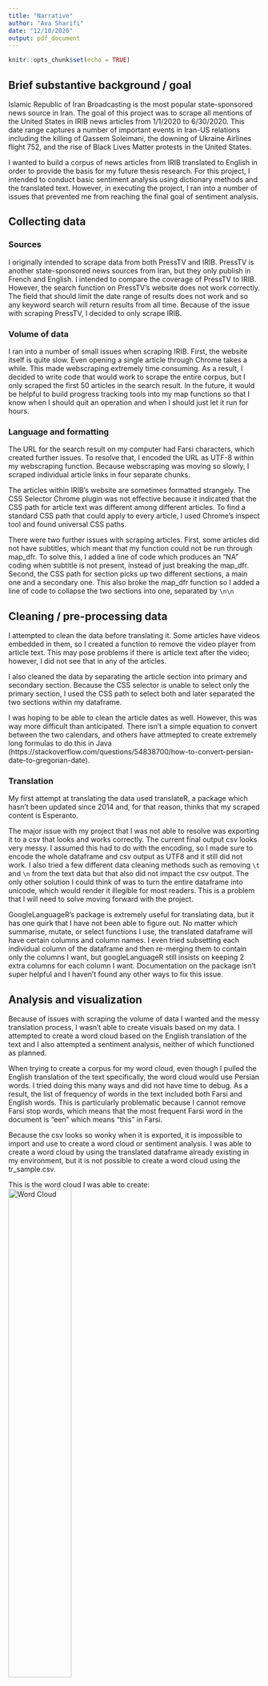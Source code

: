 ```yaml
---
title: "Narrative"
author: "Ava Sharifi"
date: "12/10/2020"
output: pdf_document
---
```


```r
knitr::opts_chunk$set(echo = TRUE)
```

## Brief substantive background / goal
Islamic Republic of Iran Broadcasting is the most popular state-sponsored news source in Iran. The goal of this project was to scrape all mentions of the United States in IRIB news articles from 1/1/2020 to 6/30/2020. This date range captures a number of important events in Iran-US relations including the killing of Qassem Soleimani, the downing of Ukraine Airlines flight 752, and the rise of Black Lives Matter protests in the United States. 

I wanted to build a corpus of news articles from IRIB translated to English in order to provide the basis for my future thesis research. For this project, I intended to conduct basic sentiment analysis using dictionary methods and the translated text. However, in executing the project, I ran into a number of issues that prevented me from reaching the final goal of sentiment analysis. 
 
## Collecting data

### Sources
I originally intended to scrape data from both PressTV and IRIB. PressTV is another state-sponsored news sources from Iran, but they only publish in French and English. I intended to compare the coverage of PressTV to IRIB. However, the search function on PressTV's website does not work correctly. The field that should limit the date range of results does not work and so any keyword search will return results from all time. Because of the issue with scraping PressTV, I decided to only scrape IRIB. 

### Volume of data
I ran into a number of small issues when scraping IRIB. First, the website itself is quite slow. Even opening a single article through Chrome takes a while. This made webscraping extremely time consuming. As a result, I decided to write code that would work to scrape the entire corpus, but I only scraped the first 50 articles in the search result. In the future, it would be helpful to build progress tracking tools into my map functions so that I know when I should quit an operation and when I should just let it run for hours. 

### Language and formatting
The URL for the search result on my computer had Farsi characters, which created further issues. To resolve that, I encoded the URL as UTF-8 within my webscraping function. Because webscraping was moving so slowly, I scraped individual article links in four separate chunks. 

The articles within IRIB's website are sometimes formatted strangely. The CSS Selector Chrome plugin was not effective because it indicated that the CSS path for article text was different among different articles. To find a standard CSS path that could apply to every article, I used Chrome's inspect tool and found universal CSS paths.

There were two further issues with scraping articles. First, some articles did not have subtitles, which meant that my function could not be run through map_dfr. To solve this, I added a line of code which produces an "NA" coding when subtitle is not present, instead of just breaking the map_dfr. Second, the CSS path for section picks up two different sections, a main one and a secondary one. This also broke the map_dfr function so I added a line of code to collapse the two sections into one, separated by `\n\n`

## Cleaning / pre-processing data
I attempted to clean the data before translating it. Some articles have videos embedded in them, so I created a function to remove the video player from article text. This may pose problems if there is article text after the video; however, I did not see that in any of the articles. 

I also cleaned the data by separating the article section into primary and secondary section. Because the CSS selector is unable to select only the primary section, I used the CSS path to select both and later separated the two sections within my dataframe. 

I was hoping to be able to clean the article dates as well. However, this was way more difficult than anticipated. There isn't a simple equation to convert between the two calendars, and others have attmepted to create extremely long formulas to do this in Java (https://stackoverflow.com/questions/54838700/how-to-convert-persian-date-to-gregorian-date).

### Translation
My first attempt at translating the data used translateR, a package which hasn't been updated since 2014 and, for that reason, thinks that my scraped content is Esperanto. 

The major issue with my project that I was not able to resolve was exporting it to a csv that looks and works correctly. The current final output csv looks very messy. I assumed this had to do with the encoding, so I made sure to encode the whole dataframe and csv output as UTF8 and it still did not work. I also tried a few different data cleaning methods such as removing `\t` and `\n` from the text data but that also did not impact the csv output. The only other solution I could think of was to turn the entire dataframe into unicode, which would render it illegible for most readers. This is a problem that I will need to solve moving forward with the project. 

GoogleLanguageR's package is extremely useful for translating data, but it has one quirk that I have not been able to figure out. No matter which summarise, mutate, or select functions I use, the translated dataframe will have certain columns and column names. I even tried subsetting each individual column of the dataframe and then re-merging them to contain only the columns I want, but googleLanguageR still insists on keeping 2 extra columns for each column I want. Documentation on the package isn't super helpful and I haven't found any other ways to fix this issue. 

## Analysis and visualization
Because of issues with scraping the volume of data I wanted and the messy translation process, I wasn't able to create visuals based on my data. I attempted to create a word cloud based on the English translation of the text and I also attempted a sentiment analysis, neither of which functioned as planned. 

When trying to create a corpus for my word cloud, even though I pulled the English translation of the text specifically, the word cloud would use Persian words. I tried doing this many ways and did not have time to debug. As a result, the list of frequency of words in the text included both Farsi and English words. This is particularly problematic because I cannot remove Farsi stop words, which means that the most frequent Farsi word in the document is "een" which means "this" in Farsi.

Because the csv looks so wonky when it is exported, it is impossible to import and use to create a word cloud or sentiment analysis. I was able to create a word cloud by using the translated dataframe already existing in my environment, but it is not possible to create a word cloud using the tr_sample.csv.

This is the word cloud I was able to create: 
![Word Cloud](/Users/avasharifi/Desktop/cloud.png){#id .class width=50% height=50%}

## Future work
Going forward, I hope to be able to find a faster way to scrape and parse the data. I also need to build familiarity with GoogleLanguageR so that I can change column names and create functional csvs. Greater familiarity with googleLanguageR would also allow me to run sentiment analysis and create word clouds. I'm not certain what the current issue with creating the word cloud is, but if I can make a cleaner dataframe with only the columns I want, I will be better able to navigate bugs. 
